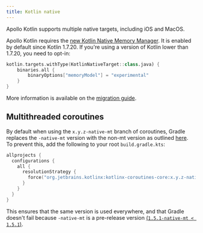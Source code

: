 ```yaml
---
title: Kotlin native
---
```


Apollo Kotlin supports multiple native targets, including iOS and MacOS.

Apollo Kotlin requires the [new Kotlin Native Memory Manager](https://blog.jetbrains.com/kotlin/2021/08/try-the-new-kotlin-native-memory-manager-development-preview/). It is enabled by default since Kotlin 1.7.20. If you're using a version of Kotlin lower than 1.7.20, you need to opt-in:

```kotlin title="build.gradle.kts"
kotlin.targets.withType(KotlinNativeTarget::class.java) {
    binaries.all {
        binaryOptions["memoryModel"] = "experimental"
    }
}
```

More information is available on the [migration guide](https://github.com/JetBrains/kotlin/blob/master/kotlin-native/NEW_MM.md#enable-the-new-mm).

## Multithreaded coroutines

By default when using the `x.y.z-native-mt` branch of coroutines, Gradle replaces the `-native-mt` version with the non-mt version as outlined [here](https://kotlinlang.org/docs/mobile/concurrency-and-coroutines.html#multithreaded-coroutines). To prevent this, add the following to your root `build.gradle.kts`:

```kotlin
allprojects {
  configurations {
    all {
      resolutionStrategy {
        force("org.jetbrains.kotlinx:kotlinx-coroutines-core:x.y.z-native-mt")
      }
    }
  }
}
```

This ensures that the same version is used everywhere, and that Gradle doesn't fail because `-native-mt` is a pre-release version [(`1.5.1-native-mt < 1.5.1`)](https://docs.gradle.org/current/userguide/dependency_resolution.html#sub:resolution-strategy).
